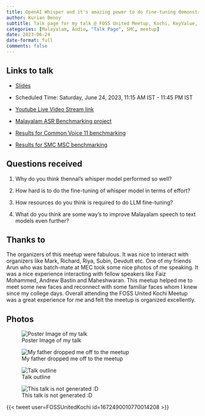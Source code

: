 ```yaml
---
title: OpenAI Whisper and it's amazing power to do fine-tuning demonstrated on my mother-tongue
author: Kurian Benoy
subtitle: Talk page for my talk @ FOSS United Meetup, Kochi, KeyValue, Smart Kochi.
categories: [Malayalam, Audio, "Talk Page", SMC, meetup]
date: 2023-06-24
date-format: full
comments: false
---
```


## Links to talk

- [Slides](../../../talks/foss-united/kochi.qmd)

- Scheduled Time: Saturday, June 24, 2023, 11:15 AM IST - 11:45 PM IST

- [Youtube Live Video Stream link](https://www.youtube.com/live/B0_HKAbe3kk?feature=share&t=5784)

- [Malayalam ASR Benchmarking project](https://github.com/kurianbenoy/malayalam_asr_benchmarking)

- [Results for Common Voice 11 benchmarking](https://huggingface.co/datasets/kurianbenoy/malayalam_common_voice_benchmarking)

- [Results for SMC MSC benchmarking](https://huggingface.co/datasets/kurianbenoy/malayalam_msc_benchmarking)

## Questions received

1. Why do you think thennal's whisper model performed so well?

2. How hard is to do the fine-tuning of whisper model in terms of effort?

3. How resources do you think is required to do LLM fine-tuning?

4. What do you think are some way's to improve Malayalam speech to text models even further?

## Thanks to

The organizers of this meetup were fabulous. It was nice to interact with organizers like Mark, Richard, Riya, Subin,
Devdutt etc. One of my friends Arun who was batch-mate at MEC took some nice photos of me speaking.
It was a nice experience interacting with fellow speakers like Faiz Mohammed, Andrew Bastin and Maheshwaran.
This meetup helped me to meet some new faces and reconnect with some familiar faces whom I knew since my college days.
Overall attending the FOSS United Kochi Meetup was a great experience for me and felt the meetup is organized excellently.

## Photos

![Poster Image of my talk](../../../talks/foss-united/Foss_united_poster.jpg)

![My father dropped me off to the meetup](./father.jpeg)

![Talk outline](./IMG_20230624_114019385.jpg)

![This talk is not generated :D](./IMG_20230624_114127105.jpg)

{{< tweet user=FOSSUnitedKochi id=1672490010770014208 >}}
